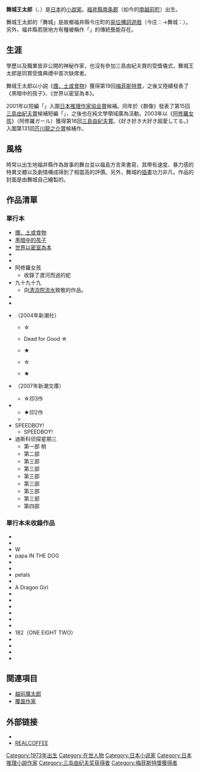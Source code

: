{{Infobox writer
| name          = 舞城 王太郎<br />（まいじょう おうたろう）
| image         = 
| image_size    = 
| caption       = 
| birth_date    = 1973年
| birth_place   = {{JPN}}・[[福井縣|福井縣]][[南条郡|南条郡]][[今庄町|今庄町]]
| death_date    = 
| death_place   = 
| resting_place = 
| occupation    = [[小說家|小說家]]
| language      = [[日本語|日本語]]
| nationality   = {{JPN}}
| education     = 
| alma_mater    = 
| period        = 2001年 -
| genre         = [[小說|小說]]
| movement      = 
| notable_works = 『[[煙、土或食物|煙、土或食物]]』（2001年）<br />『[[阿修羅女孩|阿修羅女孩]]』（2003年）
| awards        = [[梅菲斯特賞|梅菲斯特賞]]（2001年）<br />[[三島由紀夫賞|三島由紀夫賞]]（2003年）<br />[[大學讀書人大賞|大學讀書人大賞]]（2009年）
}}
{{japanese|japanese=舞城王太郎|kana=まいじょう　おうたろう|romaji=Maijō Ōtarō}}
{{文學}}
'''舞城王太郎'''（{{lang|ja|まいじょう おうたろう}}、{{bd|1973年}}）是[[日本|日本]]的[[小說家|小說家]]。[[福井縣|福井縣]][[南条郡|南条郡]]{{link-jp|今庄町|今庄町}}（如今的[[南越前町|南越前町]]）出生。

舞城王太郎的「舞城」是故鄉福井縣今庄町的[[易位構詞遊戲|易位構詞遊戲]]（今庄：{{lang|ja|いまじょう}}→舞城：{{lang|ja|まいじょう}}）。另外，福井縣若狭地方有種被稱作「{{lang|ja|王の舞}}」的傳統藝能存在。

==生涯==
學歷以及職業皆非公開的神秘作家，也沒有參加三島由紀夫賞的受獎儀式，舞城王太郎是同賞受獎典禮中首次缺席者。

舞城王太郎以小説《[[煙、土或食物|煙、土或食物]]》獲得第19回[[梅菲斯特賞|梅菲斯特賞]]，之後又陸續發表了《黑暗中的孩子》、《世界以密室為本》。

2001年以短編「{{lang|ja|ピコーン!}}」入圍[[日本推理作家協会賞|日本推理作家協会賞]]候補。同年於《群像》發表了第15回[[三島由紀夫賞|三島由紀夫賞]]候補短編「{{lang|ja|熊の場所}}」，之後也在純文學領域廣為活動。2003年以《[[阿修羅女孩|阿修羅女孩]]》（阿修羅ガール）獲得第16回[[三島由紀夫賞|三島由紀夫賞]]。《好き好き大好き超愛してる。》入圍第131回[[芥川龍之介賞|芥川龍之介賞]]候補作。

==風格==
時常以出生地福井縣作為故事的舞台並以福島方言來書寫，其帶有速度、暴力感的特異文體以及劇情構成得到了相當高的評價。另外，舞城的[[插畫|插畫]]功力非凡，作品的封面是由舞城自己繪製的。

== 作品清單 ==
=== 單行本 ===
* [[煙、土或食物|煙、土或食物]]
* [[黑暗中的孩子|黑暗中的孩子]] 
* [[世界以密室為本|世界以密室為本]]
* {{lang|ja|熊の場所}} 
* {{lang|ja|バット男}}
* 阿修羅女孩 
** 收錄了渡河而過的蛇
* 九十九十九 
** 向[[清涼院流水|清涼院流水]]致敬的作品。
* {{lang|ja|山ん中の獅見朋成雄}}
* {{lang|ja|好き好き大好き超愛してる。}}
* {{lang|ja|みんな元気。}}（2004年新潮社）
** {{lang|ja|みんな元気。}}☆
** Dead for Good ☆
** {{lang|ja|我が家のトトロ}}★
** {{lang|ja|矢を止める五羽の梔鳥}} ☆
** {{lang|ja|スクールアタック・シンドローム}} ★
* {{lang|ja|みんな元気。}} （2007年新潮文庫）
** ☆印3作
* {{lang|ja|スクールアタック・シンドローム}}
** ★印2作
** {{lang|ja|ソマリア、サッチ・ア・スウィートハート}}
* SPEEDBOY!
** SPEEDBOY! 
* 迪斯科侦探星期三
** 第一部 梢 
** 第二部 {{lang|ja|ザ・パインハウス・デッド }}
** 第三部 {{lang|ja|解決と○ん○ん 第1章 }}
** 第三部 {{lang|ja|解決と○ん○ん 第2～5章}} 
** 第三部 {{lang|ja|解決と○ん○ん 第6～7章 }}
** 第三部 {{lang|ja|解決と○ん○ん 第8～11章 }}
** 第三部 {{lang|ja|解決と○ん○ん 第12～14章 }}
** 第三部 {{lang|ja|解決と○ん○ん 完結編 }}
** 第四部

=== 單行本未收錄作品 ===
* {{lang|ja|鼻クソご飯 }}
* {{lang|ja|僕のお腹の中からはたぶん『金閣寺』が出てくる。 }}
* W 
* papa IN THE DOG 
* {{lang|ja|私たちは素晴らしい愛の愛の愛の愛の愛の愛の愛の中にいる。 }}
* {{lang|ja|パッキャラ魔道 }}
* petals 
* {{lang|ja|駒月万紀子 }}
* A Dragon Girl 
* {{lang|ja|夜中に井戸がやってくる。}} 
* {{lang|ja|喜びは鳥になる。 }}
* {{lang|ja|めくるめく}}
* {{lang|ja|重たさ }}
* {{lang|ja|子猫探し }}
* {{lang|ja|東京戦争 }}
* 182（ONE EIGHT TWO） 
* {{lang|ja|舞城小説粉吹雪 }}
* {{lang|ja|イキルキス }}
* {{lang|ja|名探偵巴里屋超丸の二〇〇八年七月 }}
* {{lang|ja|風の名前 }}
==関連項目==
*[[越前魔太郎|越前魔太郎]]
*[[覆面作家|覆面作家]]
== 外部链接 == 
*{{Twitter|tsuiyotsuitaro|終世終太郎}}
*[http://www.realcoffee.jp/ REALCOFFEE]

{{Authority control}}

{{DEFAULTSORT:Maijou Outarou}}
[[Category:1973年出生|Category:1973年出生]]
[[Category:在世人物|Category:在世人物]]
[[Category:日本小说家|Category:日本小说家]]
[[Category:日本推理小說作家|Category:日本推理小說作家]]
[[Category:三岛由纪夫奖获得者|Category:三岛由纪夫奖获得者]]
[[Category:梅菲斯特獎獲得者|Category:梅菲斯特獎獲得者]]